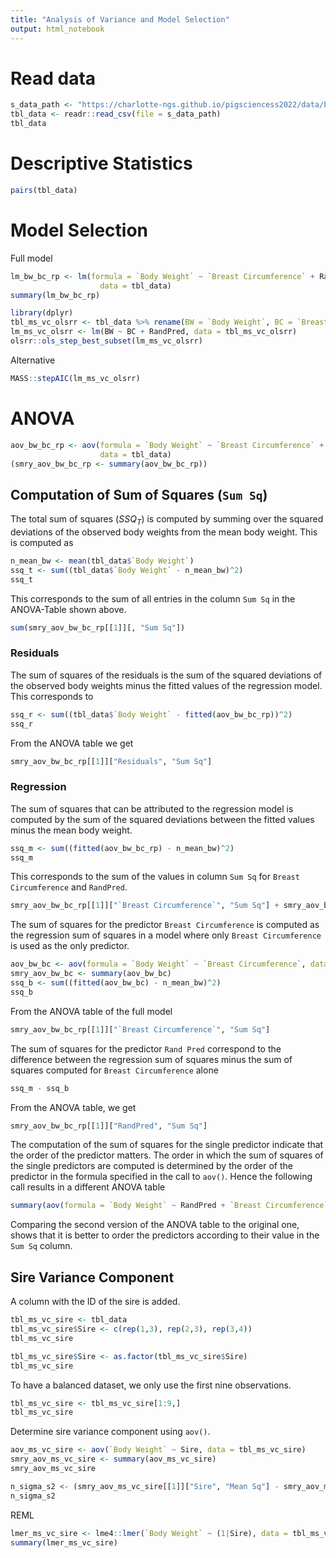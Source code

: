 ```yaml
---
title: "Analysis of Variance and Model Selection"
output: html_notebook
---
```



# Read data

```r
s_data_path <- "https://charlotte-ngs.github.io/pigsciencess2022/data/bw_bc_rand_pred.csv"
tbl_data <- readr::read_csv(file = s_data_path)
tbl_data
```

# Descriptive Statistics

```r
pairs(tbl_data)
```


# Model Selection

Full model

```r
lm_bw_bc_rp <- lm(formula = `Body Weight` ~ `Breast Circumference` + RandPred, 
                    data = tbl_data)
summary(lm_bw_bc_rp)
```

```r
library(dplyr)
tbl_ms_vc_olsrr <- tbl_data %>% rename(BW = `Body Weight`, BC = `Breast Circumference`)
lm_ms_vc_olsrr <- lm(BW ~ BC + RandPred, data = tbl_ms_vc_olsrr)
olsrr::ols_step_best_subset(lm_ms_vc_olsrr)

```

Alternative

```r
MASS::stepAIC(lm_ms_vc_olsrr)
```


# ANOVA

```r
aov_bw_bc_rp <- aov(formula = `Body Weight` ~ `Breast Circumference` + RandPred, 
                    data = tbl_data)
(smry_aov_bw_bc_rp <- summary(aov_bw_bc_rp))

```

## Computation of Sum of Squares (`Sum Sq`)
The total sum of squares ($SSQ_T$) is computed by summing over the squared deviations of the observed body weights from the mean body weight. This is computed as

```r
n_mean_bw <- mean(tbl_data$`Body Weight`)
ssq_t <- sum((tbl_data$`Body Weight` - n_mean_bw)^2)
ssq_t
```

This corresponds to the sum of all entries in the column `Sum Sq` in the ANOVA-Table shown above.

```r
sum(smry_aov_bw_bc_rp[[1]][, "Sum Sq"])
```


### Residuals
The sum of squares of the residuals is the sum of the squared deviations of the observed body weights minus the fitted values of the regression model. This corresponds to

```r
ssq_r <- sum((tbl_data$`Body Weight` - fitted(aov_bw_bc_rp))^2)
ssq_r
```

From the ANOVA table we get

```r
smry_aov_bw_bc_rp[[1]]["Residuals", "Sum Sq"]
```


### Regression
The sum of squares that can be attributed to the regression model is computed by the sum of the squared deviations between the fitted values minus the mean body weight.

```r
ssq_m <- sum((fitted(aov_bw_bc_rp) - n_mean_bw)^2)
ssq_m
```

This corresponds to the sum of the values in column `Sum Sq` for `Breast Circumference` and `RandPred`. 

```r
smry_aov_bw_bc_rp[[1]]["`Breast Circumference`", "Sum Sq"] + smry_aov_bw_bc_rp[[1]]["RandPred", "Sum Sq"]
```

The sum of squares for the predictor `Breast Circumference` is computed as the regression sum of squares in a model where only `Breast Circumference` is used as the only predictor.

```r
aov_bw_bc <- aov(formula = `Body Weight` ~ `Breast Circumference`, data = tbl_data)
smry_aov_bw_bc <- summary(aov_bw_bc)
ssq_b <- sum((fitted(aov_bw_bc) - n_mean_bw)^2)
ssq_b
```

From the ANOVA table of the full model

```r
smry_aov_bw_bc_rp[[1]]["`Breast Circumference`", "Sum Sq"]
```

The sum of squares for the predictor `Rand Pred` correspond to the difference between the regression sum of squares minus the sum of squares computed for `Breast Circumference` alone

```r
ssq_m - ssq_b
```

From the ANOVA table, we get

```r
smry_aov_bw_bc_rp[[1]]["RandPred", "Sum Sq"]
```

The computation of the sum of squares for the single predictor indicate that the order of the predictor matters. The order in which the sum of squares of the single predictors are computed is determined by the order of the predictor in the formula specified in the call to `aov()`. Hence the following call results in a different ANOVA table

```r
summary(aov(formula = `Body Weight` ~ RandPred + `Breast Circumference`, data = tbl_data))
```

Comparing the second version of the ANOVA table to the original one, shows that it is better to order the predictors according to their value in the `Sum Sq` column.


## Sire Variance Component
A column with the ID of the sire is added.

```r
tbl_ms_vc_sire <- tbl_data
tbl_ms_vc_sire$Sire <- c(rep(1,3), rep(2,3), rep(3,4))
tbl_ms_vc_sire

```


```r
tbl_ms_vc_sire$Sire <- as.factor(tbl_ms_vc_sire$Sire)
tbl_ms_vc_sire

```

To have a balanced dataset, we only use the first nine observations.

```r
tbl_ms_vc_sire <- tbl_ms_vc_sire[1:9,]
tbl_ms_vc_sire
```

Determine sire variance component using `aov()`.

```r
aov_ms_vc_sire <- aov(`Body Weight` ~ Sire, data = tbl_ms_vc_sire)
smry_aov_ms_vc_sire <- summary(aov_ms_vc_sire)
smry_aov_ms_vc_sire

```



```r
n_sigma_s2 <- (smry_aov_ms_vc_sire[[1]]["Sire", "Mean Sq"] - smry_aov_ms_vc_sire[[1]]["Residuals", "Mean Sq"]) / 3
n_sigma_s2

```



REML

```r
lmer_ms_vc_sire <- lme4::lmer(`Body Weight` ~ (1|Sire), data = tbl_ms_vc_sire)
summary(lmer_ms_vc_sire)

```


